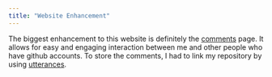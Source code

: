 ```yaml
---
title: "Website Enhancement"
---
```


The biggest enhancement to this website is definitely the [comments](comment.qmd) page. It allows for easy and engaging interaction between me and other people who have github accounts. To store the comments, I had to link my repository by using [utterances](https://utteranc.es).
